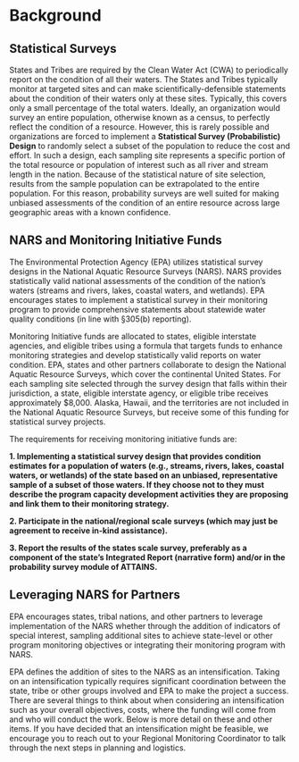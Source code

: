 # Background {-}

## Statistical Surveys {-}
States and Tribes are required by the Clean Water Act (CWA) to periodically report on the condition of all their waters. The States and Tribes typically monitor at targeted sites and can make scientifically-defensible statements about the condition of their waters only at these sites. Typically, this covers only a small percentage of the total waters. Ideally, an organization would survey an entire population, otherwise known as a census, to perfectly reflect the condition of a resource. However, this is rarely possible and organizations are forced to implement a __Statistical Survey (Probabilistic) Design__ to randomly select a subset of the population to reduce the cost and effort. In such a design, each sampling site represents a specific portion of the total resource or population of interest such as all river and stream length in the nation. Because of the statistical nature of site selection, results from the sample population can be extrapolated to the entire population. For this reason, probability surveys are well suited for making unbiased assessments of the condition of an entire resource across large geographic areas with a known confidence.


## NARS and Monitoring Initiative Funds {-}
The Environmental Protection Agency (EPA) utilizes statistical survey designs in the National Aquatic Resource Surveys (NARS). NARS provides statistically valid national assessments of the condition of the nation’s waters (streams and rivers, lakes, coastal waters, and wetlands). EPA encourages states to implement a statistical survey in their monitoring program to provide comprehensive statements about statewide water quality conditions (in line with §305(b) reporting).
 
Monitoring Initiative funds are allocated to states, eligible interstate agencies, and eligible tribes using a formula that targets funds to enhance monitoring strategies and develop statistically valid reports on water condition. EPA, states and other partners collaborate to design the National Aquatic Resource Surveys, which cover the continental United States. For each sampling site selected through the survey design that falls within their jurisdiction, a state, eligible interstate agency, or eligible tribe receives approximately $8,000. Alaska, Hawaii, and the territories are not included in the National Aquatic Resource Surveys, but receive some of this funding for statistical survey projects.

The requirements for receiving monitoring initiative funds are:

__1. Implementing a statistical survey design that provides condition estimates for a population of waters (e.g., streams, rivers, lakes, coastal waters, or wetlands) of the state based on an unbiased, representative sample of a subset of those waters. If they choose not to they must describe the program capacity development activities they are proposing and link them to their monitoring strategy.__

__2. Participate in the national/regional scale surveys (which may just be agreement to receive in-kind assistance).__

__3. Report the results of the states scale survey, preferably as a component of the state’s Integrated Report (narrative form) and/or in the probability survey module of ATTAINS.__

## Leveraging NARS for Partners {-}

EPA encourages states, tribal nations, and other partners to leverage implementation of the NARS whether through the addition of indicators of special interest, sampling additional sites to achieve state-level or other program monitoring objectives or integrating their monitoring program with NARS. 

EPA defines the addition of sites to the NARS as an intensification. Taking on an intensification typically requires significant coordination between the state, tribe or other groups involved and EPA to make the project a success. There are several things to think about when considering an intensification such as your overall objectives, costs, where the funding will come from and who will conduct the work. Below is more detail on these and other items. If you have decided that an intensification might be feasible, we encourage you to reach out to your Regional Monitoring Coordinator to talk through the next steps in planning and logistics. 


























